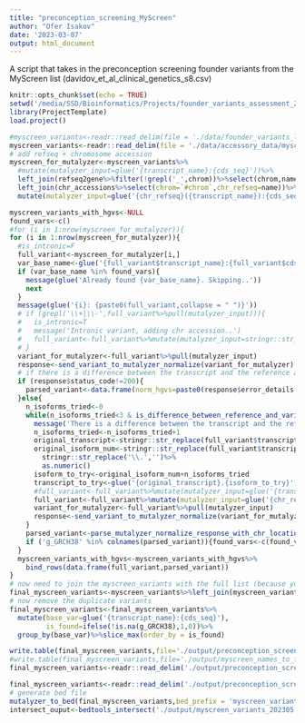 ```yaml
---
title: "preconception_screening_MyScreen"
author: "Ofer Isakov"
date: '2023-03-07'
output: html_document
---
```


A script that takes in the preconception screening founder variants from the MyScreen list (davidov_et_al_clinical_genetics_s8.csv)

```r
knitr::opts_chunk$set(echo = TRUE)
setwd('/media/SSD/Bioinformatics/Projects/founder_variants_assessment_202204/')
library(ProjectTemplate)
load.project()
```

```r
#myscreen_variants<-readr::read_delim(file = './data/founder_variants_lists/davidov_et_al_clinical_genetics_s8.csv')
myscreen_variants<-readr::read_delim(file = './data/accessory_data/myscreen_names_to_fix.csv')
# add refseq + chromosome accession
myscreen_for_mutalyzer<-myscreen_variants%>%
  #mutate(mutalyzer_input=glue('{transcript_name}:{cds_seq}'))%>%
  left_join(refseq2gene%>%filter(!grepl('_',chrom))%>%select(chrom,name2)%>%distinct(),by=c('gene_name'='name2'))%>%
  left_join(chr_accessions%>%select(chrom=`#chrom`,chr_refseq=name))%>% # chr accessions are for GRCH38 (!)
  mutate(mutalyzer_input=glue('{chr_refseq}({transcript_name}):{cds_seq}'))

myscreen_variants_with_hgvs<-NULL
found_vars<-c()
#for (i in 1:nrow(myscreen_for_mutalyzer)){
for (i in 1:nrow(myscreen_for_mutalyzer)){
  #is_intronic=F
  full_variant<-myscreen_for_mutalyzer[i,]
  var_base_name<-glue('{full_variant$transcript_name}:{full_variant$cds_seq}')
  if (var_base_name %in% found_vars){
    message(glue('Already found {var_base_name}. Skipping..'))
    next
  }
  message(glue('{i}: {paste0(full_variant,collapse = " ")}'))
  # if (grepl('\\+|\\-',full_variant%>%pull(mutalyzer_input))){
  #   is_intronic=T
  #   message('Intronic variant, adding chr accession..')
  #   full_variant<-full_variant%>%mutate(mutalyzer_input=stringr::str_replace(glue('{chr_refseq}({mutalyzer_input}'),':','):'))
  # }
  variant_for_mutalyzer<-full_variant%>%pull(mutalyzer_input)
  response<-send_variant_to_mutalyzer_normalize(variant_for_mutalyzer)
  # if there is a difference between the transcript and the reference according to mutalyzer, add 1 to the transcript isoform and try again
  if (response$status_code!=200){
    parsed_variant<-data.frame(norm_hgvs=paste0(response$error_details,collapse=' '))
  }else{
    n_isoforms_tried<-0
    while(n_isoforms_tried<3 & is_difference_between_reference_and_variant(response)){
      message('There is a difference between the transcript and the reference, trying a different isoform..')
      n_isoforms_tried<-n_isoforms_tried+1
      original_transcript<-stringr::str_replace(full_variant$transcript_name,'\\..+','')
      original_isoform_num<-stringr::str_replace(full_variant$transcript_name,'[^.]+','')%>%
        stringr::str_replace('\\.','')%>%
        as.numeric()
      isoform_to_try<-original_isoform_num+n_isoforms_tried
      transcript_to_try<-glue('{original_transcript}.{isoform_to_try}')
      #full_variant<-full_variant%>%mutate(mutalyzer_input=glue('{transcript_to_try}:{cds_seq}'))
      full_variant<-full_variant%>%mutate(mutalyzer_input=glue('{chr_refseq}({transcript_to_try}):{cds_seq}'))
      variant_for_mutalyzer<-full_variant%>%pull(mutalyzer_input)
      response<-send_variant_to_mutalyzer_normalize(variant_for_mutalyzer)
    }
    parsed_variant<-parse_mutalyzer_normalize_response_with_chr_location(response)
    if ('g_GRCH38' %in% colnames(parsed_variant)){found_vars<-c(found_vars,var_base_name)}# make sure that not only was the variant parsed, but a genomic location was also found
  }
  myscreen_variants_with_hgvs<-myscreen_variants_with_hgvs%>%
    bind_rows(data.frame(full_variant,parsed_variant))
}
# now need to join the myscreen_variants with the full list (because you removed duplicates before)
final_myscreen_variants<-myscreen_variants%>%left_join(myscreen_variants_with_hgvs)
# now remove the duplicate variants 
final_myscreen_variants<-final_myscreen_variants%>%
  mutate(base_var=glue('{transcript_name}:{cds_seq}'),
         is_found=ifelse(!is.na(g_GRCH38),1,0))%>%
  group_by(base_var)%>%slice_max(order_by = is_found)

write.table(final_myscreen_variants,file='./output/preconception_screening_myscreen_202305.csv',sep='\t',row.names=F,quote=F)
#write.table(final_myscreen_variants,file='./output/myscreen_names_to_fix_202305.csv',sep='\t',row.names=F,quote=F)
final_myscreen_variants<-readr::read_delim('./output/preconception_screening_myscreen_202305.csv',delim='\t')
```

```r
final_myscreen_variants<-readr::read_delim('./output/preconception_screening_myscreen_202305.csv',delim='\t')
# generate bed file
mutalyzer_to_bed(final_myscreen_variants,bed_prefix = 'myscreen_variants_202305')
intersect_ouput<-bedtools_intersect('./output/myscreen_variants_202305.bed',b_file='./data/accessory_data/xgen-exome-research-panel-v2-targets-hg38.bed')
```